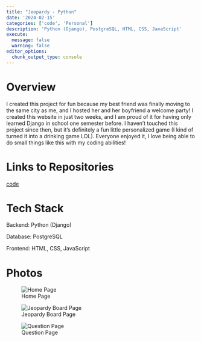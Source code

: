 ```yaml
---
title: "Jeopardy - Python"
date: '2024-02-15'
categories: ['code', 'Personal']
description: 'Python (Django), PostgreSQL, HTML, CSS, JavaScript'
execute: 
  message: false
  warning: false
editor_options: 
  chunk_output_type: console
---
```


# Overview

I created this project for fun because my best friend was finally moving to the same city as me, and I hosted her and her boyfriend a welcome party! I created this website in just two weeks, and I am proud of it for having only learned Django in school one semester before. I haven't touched this project since then, but it's definitely a fun little personalized game (I kind of turned it into a drinking game LOL). Everyone enjoyed it, I love being able to do small things like this with my coding abilities!

# Links to Repositories

[code](https://github.com/hannahl8/jeopardyDjango){target="_blank"}

# Tech Stack

Backend: Python (Django)

Database: PostgreSQL

Frontend: HTML, CSS, JavaScript

# Photos

![Home Page](homepage.png){fig-align="center"}

![Jeopardy Board Page](jeopardy-board.png){fig-align="center"}

![Question Page](question.png){fig-align="center"}